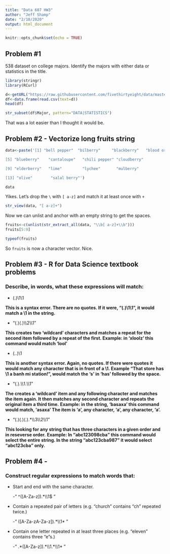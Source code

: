 ```yaml
---
title: "Data 607 HW3"
author: "Jeff Shamp"
date: "2/10/2020"
output: html_document
---
```


```r
knitr::opts_chunk$set(echo = TRUE)
```

## Problem #1
538 dataset on college majors. Identify the majors with either data or statistics in the title. 

```r
library(stringr)
library(RCurl)
```

```r
d<-getURL("https://raw.githubusercontent.com/fivethirtyeight/data/master/college-majors/majors-list.csv")
df<-data.frame(read.csv(text=d))
head(df)
```

```r
str_subset(df$Major, pattern="DATA|STATISTICS")
```

That was a lot easier than I thought it would be. 


## Problem #2 - Vectorize long fruits string


```r
data<-paste('[1] "bell pepper"  "bilberry"     "blackberry"   "blood orange"

[5] "blueberry"    "cantaloupe"   "chili pepper" "cloudberry"  

[9] "elderberry"   "lime"         "lychee"       "mulberry"    

[13] "olive"        "salal berry"')
```

```r
data
```

Yikes. Let's drop the `\` with `[ a-z]` and match it at least once with `+`

```r
str_view(data, "[ a-z]+")
```

Now we can unlist and anchor with an empty string to get the spaces. 

```r
fruits<-c(unlist(str_extract_all(data, "\\b[ a-z]+\\b")))
fruits[5:9]
```

```r
typeof(fruits)
```

So `fruits` is now a character vector. Nice. 

## Problem #3 - R for Data Science textbook problems

### Describe, in words, what these expressions will match:

- (.)\1\1

**This is a syntax error. There are no quotes. If it were, "(.)\1\1", it would match a \1 in the string.**

- "(.)(.)\\\2\\\1"

**This creates two 'wildcard' characters and matches a repeat for the second item followed by a repeat of the first. **
**Example: in 'xloolz' this command would match 'lool'**

- (..)\1

**This is another syntax error. Again, no quotes. If there were quotes it would match any character that is in front of a \1. Example "That store has \1 a banh mi station!", would match the 's' in 'has' followed by the space.**

- "(.).\\\1.\\\1"

**The creates a 'wildcard' item and any following character and matches the item again. It then matches any second character and repeats the original item a third time.**
**Example: in the string, 'basaxa' this command would match, 'asaxa' The item is 'a', any character, 'a', any character, 'a'.**

- "(.)(.)(.).*\\\3\\\2\\\1"

**This looking for any string that has three characters in a given order and in reseverse order.**
**Example: In "abc123098cba" this command would select the entire string. In the string "abc123cba987" it would select "abc123cba" only.**

## Problem #4 - 
### Construct regular expressions to match words that:

- Start and end with the same character.

  -" ^([A-Za-z]).*\\\1$ "

- Contain a repeated pair of letters (e.g. "church" contains "ch" repeated twice.)

  -" ([A-Za-zA-Za-z]).\*\\\1* "

- Contain one letter repeated in at least three places (e.g. "eleven" contains three "e"s.)

  -" .\*([A-Za-z]).\*\\\1.\*\\\1* "



